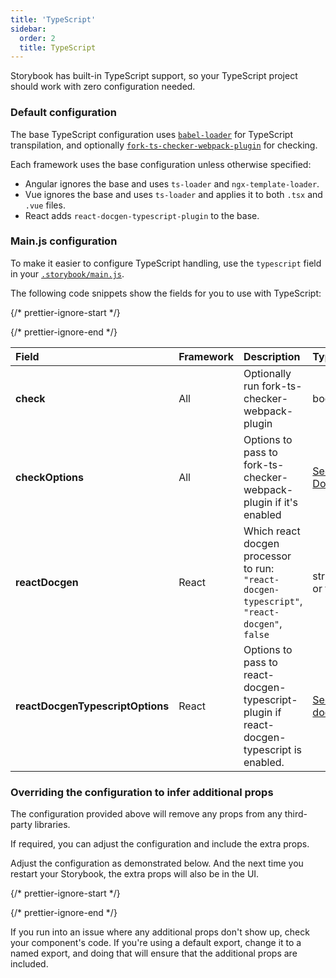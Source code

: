 ```yaml
---
title: 'TypeScript'
sidebar:
  order: 2
  title: TypeScript
---
```


Storybook has built-in TypeScript support, so your TypeScript project should work with zero configuration needed.

### Default configuration

The base TypeScript configuration uses [`babel-loader`](https://webpack.js.org/loaders/babel-loader/) for TypeScript transpilation, and optionally [`fork-ts-checker-webpack-plugin`](https://github.com/TypeStrong/fork-ts-checker-webpack-plugin/blob/v4.1.6/README.md#options) for checking.

Each framework uses the base configuration unless otherwise specified:

* Angular ignores the base and uses `ts-loader` and `ngx-template-loader`.
* Vue ignores the base and uses `ts-loader` and applies it to both `.tsx` and `.vue` files.
* React adds `react-docgen-typescript-plugin` to the base.

### Main.js configuration

To make it easier to configure TypeScript handling, use the `typescript` field in your [`.storybook/main.js`](./index.mdx#configure-story-rendering).

The following code snippets show the fields for you to use with TypeScript:

{/* prettier-ignore-start */}

<CodeSnippets path="storybook-main-add-ts-config.md" />

{/* prettier-ignore-end */}

| Field                            | Framework | Description                                                                                 | Type                                                                                                              |
| :------------------------------- | :-------- | :------------------------------------------------------------------------------------------ | :---------------------------------------------------------------------------------------------------------------- |
| **check**                        | All       | Optionally run fork-ts-checker-webpack-plugin                                               | boolean                                                                                                           |
| **checkOptions**                 | All       | Options to pass to fork-ts-checker-webpack-plugin if it's enabled                           | [See Docs](https://github.com/TypeStrong/fork-ts-checker-webpack-plugin/blob/v4.1.6/README.md#options)            |
| **reactDocgen**                  | React     | Which react docgen processor to run: `"react-docgen-typescript"`, `"react-docgen"`, `false` | string or false                                                                                                   |
| **reactDocgenTypescriptOptions** | React     | Options to pass to react-docgen-typescript-plugin if react-docgen-typescript is enabled.    | [See docs](https://github.com/hipstersmoothie/react-docgen-typescript-plugin)                                     |

### Overriding the configuration to infer additional props

The configuration provided above will remove any props from any third-party libraries.

If required, you can adjust the configuration and include the extra props.

Adjust the configuration as demonstrated below. And the next time you restart your Storybook, the extra props will also be in the UI.

{/* prettier-ignore-start */}

<CodeSnippets path="storybook-main-extend-ts-config.md" />

{/* prettier-ignore-end */}

<div class="aside">
  If you run into an issue where any additional props don't show up, check your component's code. If you're using a default export, change it to a named export, and doing that will ensure that the additional props are included.
</div>
